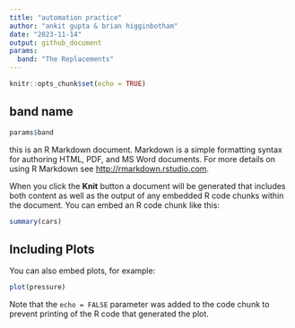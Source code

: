 ```yaml
---
title: "automation practice"
author: "ankit gupta & brian higginbotham"
date: "2023-11-14"
output: github_document
params:
  band: "The Replacements"
---
```


```r
knitr::opts_chunk$set(echo = TRUE)
```

## band name

```r
params$band
```

this is an R Markdown document. Markdown is a simple formatting syntax for authoring HTML, PDF, and MS Word documents. For more details on using R Markdown see <http://rmarkdown.rstudio.com>.

When you click the **Knit** button a document will be generated that includes both content as well as the output of any embedded R code chunks within the document. You can embed an R code chunk like this:

```r
summary(cars)
```

## Including Plots

You can also embed plots, for example:

```r
plot(pressure)
```

Note that the `echo = FALSE` parameter was added to the code chunk to prevent printing of the R code that generated the plot.
